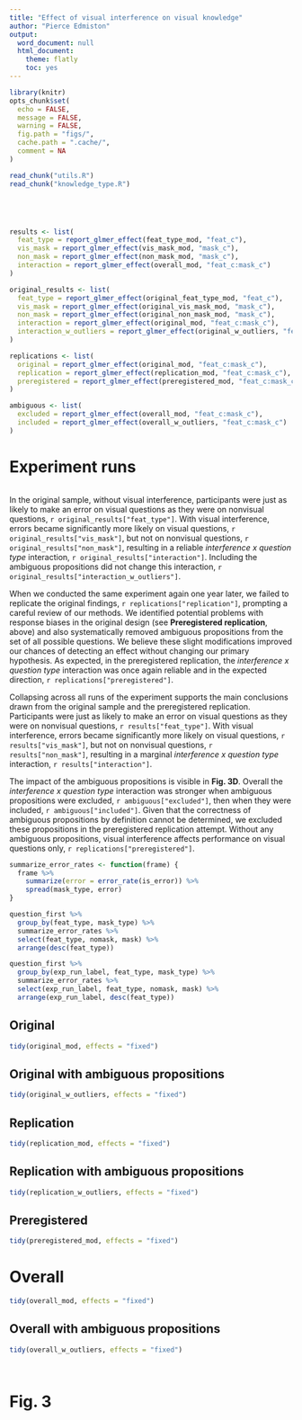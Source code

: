 ```yaml
---
title: "Effect of visual interference on visual knowledge"
author: "Pierce Edmiston"
output:
  word_document: null
  html_document:
    theme: flatly
    toc: yes
---
```


```r
library(knitr)
opts_chunk$set(
  echo = FALSE,
  message = FALSE,
  warning = FALSE,
  fig.path = "figs/",
  cache.path = ".cache/",
  comment = NA
)
```

```r
read_chunk("utils.R")
read_chunk("knowledge_type.R")
```

```r
```

```r
```

```r
```

```r
```

```r
results <- list(
  feat_type = report_glmer_effect(feat_type_mod, "feat_c"),
  vis_mask = report_glmer_effect(vis_mask_mod, "mask_c"),
  non_mask = report_glmer_effect(non_mask_mod, "mask_c"),
  interaction = report_glmer_effect(overall_mod, "feat_c:mask_c")
)
```

```r
original_results <- list(
  feat_type = report_glmer_effect(original_feat_type_mod, "feat_c"),
  vis_mask = report_glmer_effect(original_vis_mask_mod, "mask_c"),
  non_mask = report_glmer_effect(original_non_mask_mod, "mask_c"),
  interaction = report_glmer_effect(original_mod, "feat_c:mask_c"),
  interaction_w_outliers = report_glmer_effect(original_w_outliers, "feat_c:mask_c")
)
```

```r
replications <- list(
  original = report_glmer_effect(original_mod, "feat_c:mask_c"),
  replication = report_glmer_effect(replication_mod, "feat_c:mask_c"),
  preregistered = report_glmer_effect(preregistered_mod, "feat_c:mask_c")
)
```

```r
ambiguous <- list(
  excluded = report_glmer_effect(overall_mod, "feat_c:mask_c"),
  included = report_glmer_effect(overall_w_outliers, "feat_c:mask_c")
)
```

# Experiment runs

```r
```

In the original sample, without visual interference, participants were just as likely to make an error on visual questions as they were on nonvisual questions, `r original_results["feat_type"]`. With visual interference, errors became significantly more likely on visual questions, `r original_results["vis_mask"]`, but not on nonvisual questions, `r original_results["non_mask"]`, resulting in a reliable _interference x question type_ interaction, `r original_results["interaction"]`. Including the ambiguous propositions did not change this interaction, `r original_results["interaction_w_outliers"]`.

When we conducted the same experiment again one year later, we failed to replicate the original findings, `r replications["replication"]`, prompting a careful review of our methods. We identified potential problems with response biases in the original design (see **Preregistered replication**, above) and also systematically removed ambiguous propositions from the set of all possible questions. We believe these slight modifications improved our chances of detecting an effect without changing our primary hypothesis. As expected, in the preregistered replication, the _interference x question type_ interaction was once again reliable and in the expected direction, `r replications["preregistered"]`.

Collapsing across all runs of the experiment supports the main conclusions drawn from the original sample and the preregistered replication. Participants were just as likely to make an error on visual questions as they were on nonvisual questions, `r results["feat_type"]`. With visual interference, errors became significantly more likely on visual questions, `r results["vis_mask"]`, but not on nonvisual questions, `r results["non_mask"]`, resulting in a marginal _interference x question type_ interaction, `r results["interaction"]`.

The impact of the ambiguous propositions is visible in **Fig. 3D**. Overall the _interference x question type_ interaction was stronger when ambiguous propositions were excluded, `r ambiguous["excluded"]`, then when they were included, `r ambiguous["included"]`. Given that the correctness of ambiguous propositions by definition cannot be determined, we excluded these propositions in the preregistered replication attempt. Without any ambiguous propositions, visual interference affects performance on visual questions only, `r replications["preregistered"]`.

```r
summarize_error_rates <- function(frame) {
  frame %>%
    summarize(error = error_rate(is_error)) %>%
    spread(mask_type, error)
}

question_first %>%
  group_by(feat_type, mask_type) %>%
  summarize_error_rates %>%
  select(feat_type, nomask, mask) %>%
  arrange(desc(feat_type))

question_first %>%
  group_by(exp_run_label, feat_type, mask_type) %>%
  summarize_error_rates %>%
  select(exp_run_label, feat_type, nomask, mask) %>%
  arrange(exp_run_label, desc(feat_type))
```

## Original
```r
tidy(original_mod, effects = "fixed")
```

## Original with ambiguous propositions
```r
tidy(original_w_outliers, effects = "fixed")
```

## Replication
```r
tidy(replication_mod, effects = "fixed")
```

## Replication with ambiguous propositions
```r
tidy(replication_w_outliers, effects = "fixed")
```

## Preregistered
```r
tidy(preregistered_mod, effects = "fixed")
```

# Overall
```r
tidy(overall_mod, effects = "fixed")
```

## Overall with ambiguous propositions
```r
tidy(overall_w_outliers, effects = "fixed")
```

```r
```

```r
```

# Fig. 3

```r
```